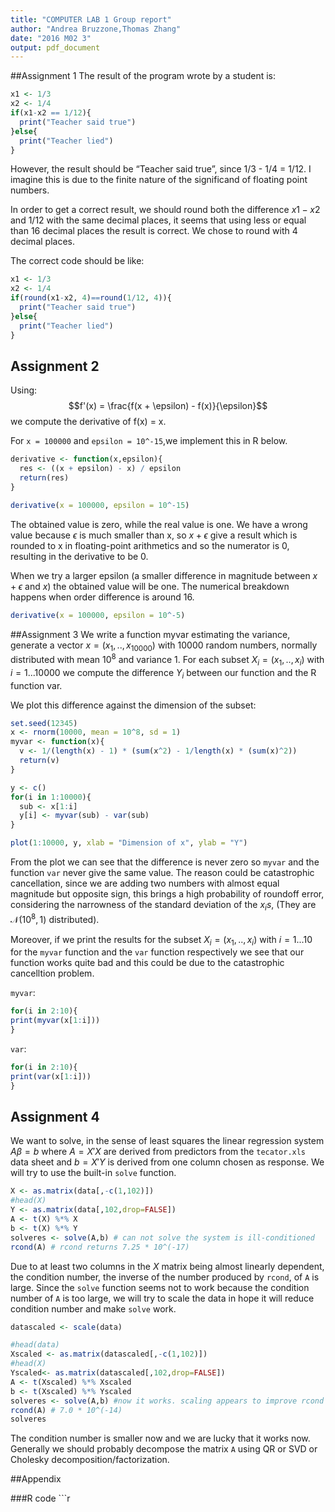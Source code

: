 ```yaml
---
title: "COMPUTER LAB 1 Group report"
author: "Andrea Bruzzone,Thomas Zhang"
date: "2016 M02 3"
output: pdf_document
---
```


##Assignment 1
The result of the program wrote by a student is:

```r
x1 <- 1/3
x2 <- 1/4
if(x1-x2 == 1/12){
  print("Teacher said true")
}else{
  print("Teacher lied")
}
```

However, the result should be "Teacher said true", since 1/3 - 1/4 = 1/12. I imagine this is due to the finite nature of the significand of floating point numbers.

In order to get a correct result, we should round both the difference $x1 - x2$ and 1/12 with the same decimal places, it seems that using less or equal than 16 decimal places the result is correct. We chose to round with 4 decimal places.

The correct code should be like:

```r
x1 <- 1/3
x2 <- 1/4
if(round(x1-x2, 4)==round(1/12, 4)){
  print("Teacher said true")
}else{
  print("Teacher lied")
}
```


## Assignment 2

Using:
$$f'(x) = \frac{f(x + \epsilon) - f(x)}{\epsilon}$$
we compute the derivative of f(x) = x. 

For `x = 100000` and `epsilon = 10^-15`,we implement this in R below.
```r
derivative <- function(x,epsilon){
  res <- ((x + epsilon) - x) / epsilon 
  return(res)
}

derivative(x = 100000, epsilon = 10^-15)
```

The obtained value is zero, while the real value is one. We have a wrong value because $\epsilon$ is much smaller than x, so $x + \epsilon$ give a result which is rounded to x in floating-point arithmetics and so the numerator is 0, resulting in the derivative to be 0.

When we try a larger epsilon (a smaller difference in magnitude between $x + \epsilon$ and $x$) the obtained value will be one. The numerical breakdown happens when order difference is around 16.

```r
derivative(x = 100000, epsilon = 10^-5)
```

##Assignment 3
We write a function myvar estimating the variance, generate a vector $x = (x_1,.., x_{10000})$ with 10000 random numbers, normally distributed with mean $10^8$ and variance 1.
For each subset $X_i= (x_1,.., x_i)$ with $i = 1...10000$ we compute the difference $Y_i$ between our function and the R function var.

We plot this difference against the dimension of the subset:

```r
set.seed(12345)
x <- rnorm(10000, mean = 10^8, sd = 1)
myvar <- function(x){
  v <- 1/(length(x) - 1) * (sum(x^2) - 1/length(x) * (sum(x)^2))
  return(v)
}

y <- c()
for(i in 1:10000){
  sub <- x[1:i]
  y[i] <- myvar(sub) - var(sub)
}

plot(1:10000, y, xlab = "Dimension of x", ylab = "Y")
```

From the plot we can see that the difference is never zero so `myvar` and the function `var` never give the same value. The reason could be catastrophic cancellation, since we are adding two numbers with almost equal magnitude but opposite sign, this brings a high probability of roundoff error, considering the narrowness of the standard deviation of the $x_{i}s$, (They are $\mathcal{N}(10^8,1)$ distributed).

Moreover, if we print the results for the subset $X_i= (x_1,.., x_i)$ with $i = 1...10$ for the `myvar` function and the `var` function respectively we see that our function works quite bad and this could be due to the catastrophic cancelltion problem.

`myvar`: 
```r
for(i in 2:10){
print(myvar(x[1:i]))
}
```

`var`:
```r
for(i in 2:10){
print(var(x[1:i]))
}  
```

## Assignment 4

We want to solve, in the sense of least squares the  linear regression system $A\beta=b$ where $A=X'X$ are derived from predictors from the `tecator.xls` data sheet and $b=X'Y$ is derived from one column chosen as response. We will try to use the built-in `solve` function.

```r
X <- as.matrix(data[,-c(1,102)])
#head(X)
Y <- as.matrix(data[,102,drop=FALSE])
A <- t(X) %*% X
b <- t(X) %*% Y
solveres <- solve(A,b) # can not solve the system is ill-conditioned
rcond(A) # rcond returns 7.25 * 10^(-17)
```

Due to at least two columns in the $X$ matrix being almost linearly dependent, the condition number, the inverse of the number produced by `rcond`, of `A` is large.
Since the `solve` function seems not to work because the condition number of `A` is too large, we will try to scale the data in hope it will reduce condition number and make `solve` work.

```r
datascaled <- scale(data)

#head(data)
Xscaled <- as.matrix(datascaled[,-c(1,102)])
#head(X)
Yscaled<- as.matrix(datascaled[,102,drop=FALSE])
A <- t(Xscaled) %*% Xscaled
b <- t(Xscaled) %*% Yscaled
solveres <- solve(A,b) #now it works. scaling appears to improve rcond a little
rcond(A) # 7.0 * 10^(-14)
solveres
```

The condition number is smaller now and we are lucky that it works now. Generally we should probably decompose the matrix `A` using QR or SVD or Cholesky decomposition/factorization.

##Appendix

###R code
```r
